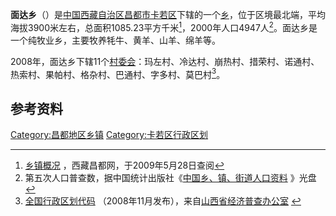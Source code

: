 {{中国乡级行政区
| 行政区全称 = 面达乡
| 景观照片文件名 =
| 景观照片描述 =
| 汉语拼音 =
| 通用拼音 =
| 注音符號 =
| 其它标音类型1 =
| 其它标音1 =
| 其它标音类型2 =
| 其它标音2 =
| 其它语言类型1 =
| 其它语言地名1 =
| 其它语言类型2 =
| 其它语言地名2 =
| 上级行政区 = [[西藏自治区|西藏自治区]][[昌都市|昌都市]][[卡若区|卡若区]]
| 行政区类别 = [[乡|乡]]
| 行政区划代码 = 542121209
| 地理坐标 = {{坐标|32.0695|97.2849|display=inline,title|scale:100000_region:CN}}
| 总面积 = 1085.23[[平方千米|平方千米]]
| 户籍人口 = 
| 户籍人口年份 = 
| 常住人口 = 4947人
| 常住人口年份 =2000年
| 人口密度 = 
| 领导人职务1 =
| 领导人姓名1 =
| 领导人职务2 =
| 领导人姓名2 =
| 行政区划 = 11个[[村委会|村委会]]
| 官方网站 =
| 政府驻地 =
| 邮政编码 =
| 毗邻行政区 =
| 位置图文件名 =
| 位置图描述 =}}
'''面达乡'''（{{bo|z=སྨན་མདའ་|w=sman mda'}}）是[[中华人民共和国|中国]][[西藏自治区|西藏自治区]][[昌都市|昌都市]][[卡若区|卡若区]]下辖的一个[[乡|乡]]，位于区境最北端，平均海拔3900米左右，总面积1085.23平方千米<ref name="gk">[http://www.xzcd.com/changdu/changdu/xzgk.htm 乡镇概况] {{webarchive|url=https://web.archive.org/web/20071107035838/http://www.xzcd.com/changdu/changdu/xzgk.htm |date=2007-11-07 }}，西藏昌都网，于2009年5月28日查阅</ref>，2000年人口4947人<ref>第五次人口普查数，据中国统计出版社《[http://www.stats.gov.cn/tjshujia/dzcbw/t20050302_402232604.htm 中国乡、镇、街道人口资料] {{webarchive|url=https://web.archive.org/web/20081202052516/http://www.stats.gov.cn/tjshujia/dzcbw/t20050302_402232604.htm |date=2008-12-02 }}》光盘</ref>。面达乡是一个纯牧业乡，主要牧养牦牛、黄羊、山羊、绵羊等。

2008年，面达乡下辖11个[[村委会|村委会]]：玛左村、冷达村、崩热村、措荣村、诺通村、热索村、果帕村、格杂村、巴通村、字多村、莫巴村<ref>[http://www.sxjjpc.gov.cn/wjtz/200811070062_1_0.rar 全国行政区划代码] {{webarchive|url=https://web.archive.org/web/20110707041746/http://www.sxjjpc.gov.cn/wjtz/200811070062_1_0.rar |date=2011-07-07 }}（2008年11月发布），来自[http://www.sxjjpc.gov.cn/wjtz/200811070062.htm 山西省经济普查办公室] {{webarchive|url=https://web.archive.org/web/20110707041839/http://www.sxjjpc.gov.cn/wjtz/200811070062.htm |date=2011-07-07 }}</ref>。

== 参考资料 ==
{{註腳}}

{{昌都县行政区划}}
[[Category:昌都地区乡镇|Category:昌都地区乡镇]]
[[Category:卡若区行政区划|Category:卡若区行政区划]]